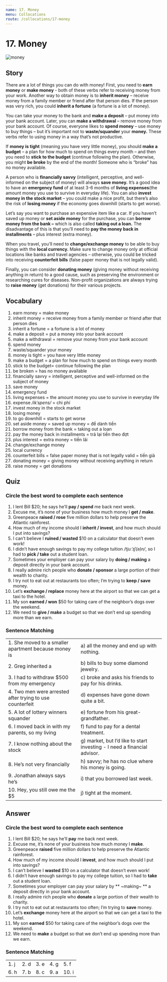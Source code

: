 ```yaml
---
name: 17. Money
menu: Collocations
route: /collocations/17-money
---
```



# 17. Money

<Image src={moneyImg} alt="money" />

## Story

There are a lot of things you can do with money!
First, you need to **earn money** or **make money** - both of these verbs refer to receiving money from your work. Another way to obtain money is to **inherit money** – receive money from a family member or friend after that person dies. If the person was very rich, you could **inherit a fortune** (a fortune is a lot of money).

You can take your money to the bank and **make a deposit** – put money into your bank account. Later, you can **make a withdrawal** – remove money from your bank account. Of course, everyone likes to **spend money** – use money to buy things – but it’s important not to **waste/squander** your **money.** These verbs refer to using money in a way that’s not productive.

If **money is tight** (meaning you have very little money), you should **make a budget** – a plan for how much to spend on things every month – and then you need to **stick to the budget** (continue following the plan). Otherwise, you might **be broke** by the end of the month! Someone who is “broke” has no money available.

A person who is **financially savvy** (intelligent, perceptive, and well-informed on the subject of money) will always **save money.** It’s a good idea to have an **emergency fund** of at least 3-6 months of **living expenses**(the amount money you use to survive in everyday life). You can also **invest money in the stock market** – you could make a nice profit, but there’s also the risk of **losing money** if the economy goes downhill (starts to get worse).

Let’s say you want to purchase an expensive item like a car. If you haven’t saved up money or **set aside money** for the purchase, you can **borrow money from the bank –** which is also called **taking out a loan.** The disadvantage of this is that you’ll need to **pay the money back in installments** – plus interest (extra money).

When you travel, you’ll need to **change/exchange money** to be able to buy things with the **local currency.** Make sure to change money only at official locations like banks and travel agencies – otherwise, you could be tricked into receiving **counterfeit bills** (false paper money that is not legally valid).

Finally, you can consider **donating money** (giving money without receiving anything in return) to a good cause, such as preserving the environment or researching cures for diseases. Non-profit organizations are always trying to **raise money** (get donations) for their various projects.

## Vocabulary

1. earn money = make money
2. inherit money = receive money from a family member or friend after that person dies
3. inherit a fortune = a fortune is a lot of money
4. make a deposit = put a money into your bank account
5. make a withdrawal = remove your money from your bank account
6. spend money
7. waste/squander your money
8. money is tight = you have very little money
9. make a budget = a plan for how much to spend on things every month
10. stick to the budget= continue following the plan
11. be broken = has no money available
12. financially savvy = intelligent, perceptive and well-informed on the subject of money
13. save money
14. emergency fund
15. living expenses = the amount money you use to survive in everyday life
16. expense _/ikˈspens/_ = chi phí
17. invest money in the stock market
18. losing money
19. to go downhill = starts to get worse
20. set aside money = saved up money = để dành tiền
21. borrow money from the bank = taking out a loan
22. pay the money back in installments = trả lại tiền theo đợt
23. plus interest = extra money = tiền lãi
24. change/exchange money
25. local currency
26. counterfeit bills = false paper money that is not legally valid = tiền giả
27. donating money = giving money without receiving anything in return
28. raise money = get donations

## Quiz

### Circle the best word to complete each sentence

1. I lent Bill $20; he says he’ll **pay / spend** me back next week.
2. Excuse me, it’s none of your business how much money I **get / make**.
3. Greenpeace **raised / rose** five million dollars to help preserve the Atlantic rainforest.
4. How much of my income should I **inherit / invest**, and how much should I put into savings?
5. I can’t believe I **ruined / wasted** $10 on a calculator that doesn’t even work!
6. I didn’t have enough savings to pay my college tuition _/tjuːˈɪʃ(ə)n/_, so I had to **pick / take** out a student loan.
7. Sometimes your employer can pay your salary by **doing / making** a deposit directly in your bank account.
8. I really admire rich people who **donate / sponsor** a large portion of their wealth to charity.
9. I try not to eat out at restaurants too often; I’m trying to **keep / save** money.
10. Let’s **exchange / replace** money here at the airport so that we can get a taxi to the hotel.
11. My son **earned / won** $50 for taking care of the neighbor’s dogs over the weekend.
12. We need to **give / make** a budget so that we don’t end up spending more than we earn.

### Sentence Matching

|                                                          |                                                                          |
| -------------------------------------------------------- | ------------------------------------------------------------------------ |
| 1. She moved to a smaller apartment because money is     | a) all the money and end up with nothing.                                |
| 2. Greg inherited a                                      | b) bills to buy some diamond jewelry.                                    |
| 3. I had to withdraw $500 from my emergency             | c) broke and asks his friends to pay for his drinks.                     |
| 4. Two men were arrested after trying to use counterfeit | d) expenses have gone down quite a bit.                                  |
| 5. A lot of lottery winners squander                     | e) fortune from his great-grandfather.                                   |
| 6. I moved back in with my parents, so my living         | f) fund to pay for a dental treatment.                                   |
| 7. I know nothing about the stock                        | g) market, but I’d like to start investing - I need a financial advisor. |
| 8. He’s not very financially                             | h) savvy; he has no clue where his money is going.                       |
| 9. Jonathan always says he’s                             | i) that you borrowed last week.                                          |
| 10. Hey, you still owe me the $5                        | j) tight at the moment.                                                  |

## Answer

### Circle the best word to complete each sentence

1. I lent Bill $20; he says he’ll **pay** me back next week.
2. Excuse me, it’s none of your business how much money I **make**.
3. Greenpeace **raised** five million dollars to help preserve the Atlantic rainforest.
4. How much of my income should I **invest**, and how much should I put into savings?
5. I can’t believe I **wasted** $10 on a calculator that doesn’t even work!
6. I didn’t have enough savings to pay my college tuition, so I had to **take** out a student loan.
7. Sometimes your employer can pay your salary by ** ~making~ ** a deposit directly in your bank account.
8. I really admire rich people who **donate** a large portion of their wealth to charity.
9. I try not to eat out at restaurants too often; I’m trying to **save** money.
10. Let’s **exchange** money here at the airport so that we can get a taxi to the hotel.
11. My son **earned** $50 for taking care of the neighbor’s dogs over the weekend.
12. We need to **make** a budget so that we don’t end up spending more than we earn.

### Sentence Matching

|      |      |      |      |       |
| ---- | ---- | ---- | ---- | ----- |
| 1. j | 2. d | 3. e | 4. g | 5. f  |
| 6. h | 7. b | 8. c | 9. a | 10. i |
